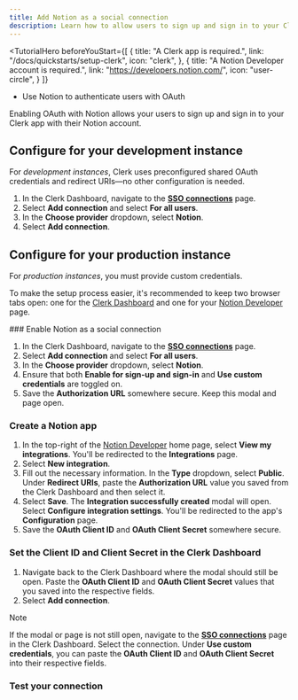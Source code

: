```yaml
---
title: Add Notion as a social connection
description: Learn how to allow users to sign up and sign in to your Clerk app with their Notion account using OAuth.
---
```


<TutorialHero
  beforeYouStart={[
    {
      title: "A Clerk app is required.",
      link: "/docs/quickstarts/setup-clerk",
      icon: "clerk",
    },
    {
      title: "A Notion Developer account is required.",
      link: "https://developers.notion.com/",
      icon: "user-circle",
    }
  ]}
>
  - Use Notion to authenticate users with OAuth
</TutorialHero>

Enabling OAuth with Notion allows your users to sign up and sign in to your Clerk app with their Notion account.

## Configure for your development instance

For _development instances_, Clerk uses preconfigured shared OAuth credentials and redirect URIs—no other configuration is needed.

1. In the Clerk Dashboard, navigate to the [**SSO connections**](https://dashboard.clerk.com/last-active?path=user-authentication/sso-connections) page.
1. Select **Add connection** and select **For all users**.
1. In the **Choose provider** dropdown, select **Notion**.
1. Select **Add connection**.

## Configure for your production instance

For _production instances_, you must provide custom credentials.

To make the setup process easier, it's recommended to keep two browser tabs open: one for the [Clerk Dashboard](https://dashboard.clerk.com/last-active?path=user-authentication/sso-connections) and one for your [Notion Developer](https://developers.notion.com/docs/authorization) page.

<Steps>
  ### Enable Notion as a social connection

  1. In the Clerk Dashboard, navigate to the [**SSO connections**](https://dashboard.clerk.com/last-active?path=user-authentication/sso-connections) page.
  1. Select **Add connection** and select **For all users**.
  1. In the **Choose provider** dropdown, select **Notion**.
  1. Ensure that both **Enable for sign-up and sign-in** and **Use custom credentials** are toggled on.
  1. Save the **Authorization URL** somewhere secure. Keep this modal and page open.

  ### Create a Notion app

  1. In the top-right of the [Notion Developer](https://developers.notion.com) home page, select **View my integrations**. You'll be redirected to the **Integrations** page.
  1. Select **New integration**.
  1. Fill out the necessary information. In the **Type** dropdown, select **Public**. Under **Redirect URIs**, paste the **Authorization URL** value you saved from the Clerk Dashboard and then select it.
  1. Select **Save**. The **Integration successfully created** modal will open. Select **Configure integration settings**. You'll be redirected to the app's **Configuration** page.
  1. Save the **OAuth Client ID** and **OAuth Client Secret** somewhere secure.

  ### Set the Client ID and Client Secret in the Clerk Dashboard
1. Navigate back to the Clerk Dashboard where the modal should still be open. Paste the **OAuth Client ID** and **OAuth Client Secret** values that you saved into the respective fields.
1. Select **Add connection**.

> [!NOTE]
> If the modal or page is not still open, navigate to the [**SSO connections**](https://dashboard.clerk.com/last-active?path=user-authentication/sso-connections) page in the Clerk Dashboard. Select the connection. Under **Use custom credentials**, you can paste the **OAuth Client ID** and **OAuth Client Secret** into their respective fields.


  ### Test your connection

  <Include src="_partials/authentication/test-your-connection" />
</Steps>
